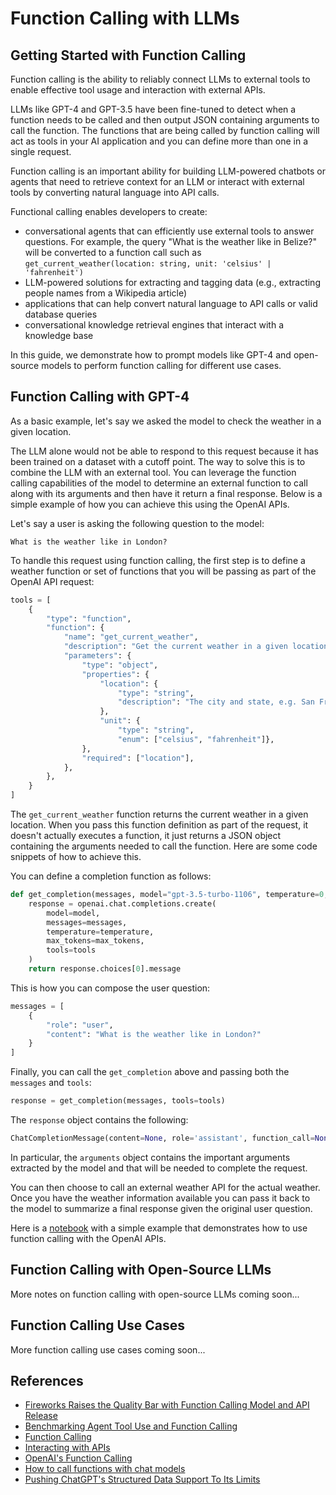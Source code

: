 # Function Calling with LLMs

## Getting Started with Function Calling

Function calling is the ability to reliably connect LLMs to external tools to enable effective tool usage and interaction with external APIs. 

LLMs like GPT-4 and GPT-3.5 have been fine-tuned to detect when a function needs to be called and then output JSON containing arguments to call the function. The functions that are being called by function calling will act as tools in your AI application and you can define more than one in a single request.

Function calling is an important ability for building LLM-powered chatbots or agents that need to retrieve context for an LLM or interact with external tools by converting natural language into API calls. 

Functional calling enables developers to create:

- conversational agents that can efficiently use external tools to answer questions. For example, the query "What is the weather like in Belize?" will be converted to a function call such as `get_current_weather(location: string, unit: 'celsius' | 'fahrenheit')`
- LLM-powered solutions for extracting and tagging data (e.g., extracting people names from a Wikipedia article)
- applications that can help convert natural language to API calls or valid database queries
- conversational knowledge retrieval engines that interact with a knowledge base 

In this guide, we demonstrate how to prompt models like GPT-4 and open-source models to perform function calling for different use cases. 

## Function Calling with GPT-4

As a basic example, let's say we asked the model to check the weather in a given location. 

The LLM alone would not be able to respond to this request because it has been trained on a dataset with a cutoff point. The way to solve this is to combine the LLM with an external tool. You can leverage the function calling capabilities of the model to determine an external function to call along with its arguments and then have it return a final response. Below is a simple example of how you can achieve this using the OpenAI APIs. 

Let's say a user is asking the following question to the model:

```
What is the weather like in London?
```

To handle this request using function calling, the first step is to define a weather function or set of functions that you will be passing as part of the OpenAI API request:

```python
tools = [
    {
        "type": "function",
        "function": {
            "name": "get_current_weather",
            "description": "Get the current weather in a given location",
            "parameters": {
                "type": "object",
                "properties": {
                    "location": {
                        "type": "string",
                        "description": "The city and state, e.g. San Francisco, CA",
                    },
                    "unit": {
                        "type": "string", 
                        "enum": ["celsius", "fahrenheit"]},
                },
                "required": ["location"],
            },
        },   
    }
]
```

The `get_current_weather` function returns the current weather in a given location. When you pass this function definition as part of the request, it doesn't actually executes a function, it just returns a JSON object containing the arguments needed to call the function. Here are some code snippets of how to achieve this. 

You can define a completion function as follows:

```python
def get_completion(messages, model="gpt-3.5-turbo-1106", temperature=0, max_tokens=300, tools=None):
    response = openai.chat.completions.create(
        model=model,
        messages=messages,
        temperature=temperature,
        max_tokens=max_tokens,
        tools=tools
    )
    return response.choices[0].message
```

This is how you can compose the user question:

```python
messages = [
    {
        "role": "user",
        "content": "What is the weather like in London?"
    }
]
```

Finally, you can call the  `get_completion` above and passing both the `messages` and `tools`:

```python
response = get_completion(messages, tools=tools)
```

The `response` object contains the following:

```python
ChatCompletionMessage(content=None, role='assistant', function_call=None, tool_calls=[ChatCompletionMessageToolCall(id='...', function=Function(arguments='{"location":"London","unit":"celsius"}', name='get_current_weather'), type='function')])
```

In particular, the `arguments` object contains the important arguments extracted by the model and that will be needed to complete the request. 

You can then choose to call an external weather API for the actual weather. Once you have the weather information available you can pass it back to the model to summarize a final response given the original user question.

Here is a [notebook](https://github.com/dair-ai/Prompt-Engineering-Guide/blob/main/notebooks/pe-function-calling.ipynb) with a simple example that demonstrates how to use function calling with the OpenAI APIs.

## Function Calling with Open-Source LLMs
More notes on function calling with open-source LLMs coming soon...

## Function Calling Use Cases
More function calling use cases coming soon...



## References
- [Fireworks Raises the Quality Bar with Function Calling Model and API Release](https://blog.fireworks.ai/fireworks-raises-the-quality-bar-with-function-calling-model-and-api-release-e7f49d1e98e9)
- [Benchmarking Agent Tool Use and Function Calling](https://blog.langchain.dev/benchmarking-agent-tool-use/)
- [Function Calling](https://ai.google.dev/docs/function_calling)
- [Interacting with APIs](https://python.langchain.com/docs/use_cases/apis)
- [OpenAI's Function Calling](https://platform.openai.com/docs/guides/function-calling)
- [How to call functions with chat models](https://cookbook.openai.com/examples/how_to_call_functions_with_chat_models)
- [Pushing ChatGPT's Structured Data Support To Its Limits](https://minimaxir.com/2023/12/chatgpt-structured-data/)
